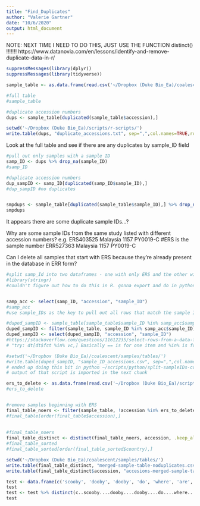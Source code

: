 ```yaml
---
title: "Find_Duplicates"
author: "Valerie Gartner"
date: "10/6/2020"
output: html_document
---
```


NOTE: NEXT TIME I NEED TO DO THIS, JUST USE THE FUNCTION distinct() !!!!!!!
https://www.datanovia.com/en/lessons/identify-and-remove-duplicate-data-in-r/



```r
suppressMessages(library(dplyr))
suppressMessages(library(tidyverse))
```

```r
sample_table <- as.data.frame(read.csv('~/Dropbox (Duke Bio_Ea)/coalescent/samples/tables/merged-sample-table.csv', na.strings=c("", "NA")))

#full table
#sample_table

#duplicate accession numbers
dups <- sample_table[duplicated(sample_table$accession),]

setwd('~/Dropbox (Duke Bio_Ea)/scripts/r-scripts/')
write.table(dups, "duplicate_accessions.txt", sep=",",col.names=TRUE,row.names=FALSE,quote=FALSE)
```


Look at the full table and see if there are any duplicates by sample_ID field		
```r
#pull out only samples with a sample ID
samp_ID <- dups %>% drop_na(sample_ID)
#samp_ID

#duplicate accession numbers
dup_sampID <- samp_ID[duplicated(samp_ID$sample_ID),]
#dup_sampID #no duplicates


smpdups <- sample_table[duplicated(sample_table$sample_ID),] %>% drop_na(sample_ID)
smpdups


```

It appears there are some duplicate sample IDs...?

Why are some sample IDs from the same study listed with different accession numbers?
e.g.
ERS403525		Malaysia	1157	PY0019-C #ERS is the sample number
ERR527363		Malaysia	1157	PY0019-C


Can I delete all samples that start with ERS because they're already present in the database in ERR form?
```r
#split samp_Id into two dataframes - one with only ERS and the other withonly ERR
#library(stringr)
#couldn't figure out how to do this in R. gonna export and do in python.


samp_acc <- select(samp_ID, "accession", "sample_ID")
#samp_acc
#use sample_IDs as the key to pull out all rows that match the sample ID

#duped_sampID <- sample_table[sample_table$sample_ID %in% samp_acc$sample_ID]
duped_sampID <- filter(sample_table, sample_ID %in% samp_acc$sample_ID)
duped_sampID <- select(duped_sampID, "accession", "sample_ID")
#https://stackoverflow.com/questions/11612235/select-rows-from-a-data-frame-based-on-values-in-a-vector
# "try: dt[dt$fct %in% vc,] Basically == is for one item and %in% is for a vector comparison."

#setwd('~/Dropbox (Duke Bio_Ea)/coalescent/samples/tables/')
#write.table(duped_sampID, "sample_ID_accessions.csv", sep=",",col.names=FALSE,row.names=FALSE,quote=FALSE)
# ended up doing this bit in python ~/scripts/python/split-sampleIDs-compare.py
# output of that script is imported in the next chunk

```

```r
ers_to_delete <- as.data.frame(read.csv('~/Dropbox (Duke Bio_Ea)/scripts/python-scripts/ERS-to-delete.txt'))
#ers_to_delete


#remove samples beginning with ERS
final_table_noers <- filter(sample_table, !accession %in% ers_to_delete$x)
#final_table[order(final_table$accession),]
                      
                
#final_table_noers
final_table_distinct <- distinct(final_table_noers, accession, .keep_all=TRUE) # I should have used this function the whole time -_-
#final_table_sorted
#final_table_sorted[order(final_table_sorted$country),]

setwd('~/Dropbox (Duke Bio_Ea)/coalescent/samples/tables/')
write.table(final_table_distinct, "merged-sample-table-noduplicates.csv", sep=",",col.names=TRUE,row.names=FALSE,quote=FALSE)
write.table(final_table_distinct$accession, "accesions-merged-sample-table-noduplicates.txt", col.names=FALSE,row.names=FALSE,quote=FALSE)
```


```r
test <- data.frame(c('scooby', 'dooby', 'dooby', 'do', 'where', 'are', 'you'), c(1, 2, 3, 4, 5, 6, 7))
test
test <- test %>% distinct(c..scooby....dooby....dooby....do....where....are....you.., .keep_all = TRUE)
test
```